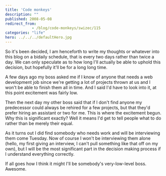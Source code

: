 ```yaml
---
title: 'Code monkeys'
description: ""
published: 2008-05-08
redirect_from: 
            - /blog/code-monkeys/swizec/115
categories: "life"
hero: ../../../defaultHero.jpg
---
```

So it&#x27;s been decided, I am henceforth to write my thoughts or whatever into this blog on a bidaily schedule, that is every two days rather than twice a day. We can only speculate as to how long I&#x27;ll actually be able to uphold this decision, but hopefully it&#x27;ll be for a long long time.

A few days ago my boss asked me if I know of anyone that needs a web development job since we&#x27;re getting a lot of projects thrown at us and I won&#x27;t be able to finish them all in time. And I said I&#x27;d have to look into it, at this point excitement was fairly low.

Then the next day my other boss said that if I don&#x27;t find anyone my predecessor could always be rehired for a few projects, but that they&#x27;d prefer hiring an assistant or two for me. This is where the excitement begun. Why this is significant exactly? Well it means I&#x27;d get to tell people what to do rather than be merely their equal.

As it turns out I did find somebody who needs work and will be interviewing them come Tuesday. Now of course I won&#x27;t be interviewing them alone (hello, my first giving an interview, I can&#x27;t pull something like that off on my own), but I will be the most significant part in the decision making process if I understand everything correctly.

If all goes how I think it might I&#x27;ll be somebody&#x27;s very-low-level boss. Awesome.
